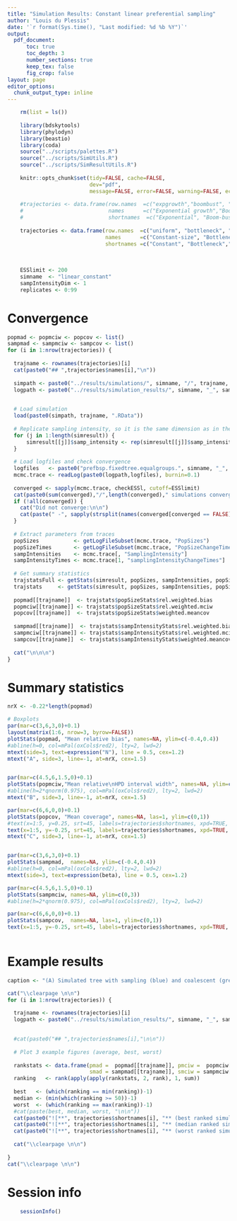 ```yaml
---
title: "Simulation Results: Constant linear preferential sampling"
author: "Louis du Plessis"
date: '`r format(Sys.time(), "Last modified: %d %b %Y")`'
output:
  pdf_document:
      toc: true
      toc_depth: 3
      number_sections: true
      keep_tex: false
      fig_crop: false
layout: page
editor_options: 
  chunk_output_type: inline
---
```


  
  
```r

    rm(list = ls()) 
    
    library(bdskytools)
    library(phylodyn)
    library(beastio)
    library(coda)
    source("../scripts/palettes.R")
    source("../scripts/SimUtils.R")
    source("../scripts/SimResultUtils.R")
    
    knitr::opts_chunk$set(tidy=FALSE, cache=FALSE,
                          dev="pdf",
                          message=FALSE, error=FALSE, warning=FALSE, echo=FALSE)
    
    #trajectories <- data.frame(row.names  =c("expgrowth","boombust", "bottleneck", "uniform","cyclic","logistic" ),
    #                           names      =c("Exponential growth","Boom-bust", "Bottleneck", "Uniform","Cyclical exponential growth","Cyclical logistic growth"),
    #                           shortnames  =c("Exponential", "Boom-bust", "Bottleneck", "Uniform", "Cyclic","Logistic" ))
    
    trajectories <- data.frame(row.names  =c("uniform", "bottleneck", "boombust","cyclic","logistic" ),
                               names      =c("Constant-size", "Bottleneck","Boom-bust", "Cyclical boom-bust","Logistic growth and decline"),
                               shortnames =c("Constant", "Bottleneck","Boom-bust", "Cyclical","Logistic" ))
    
    
    
    ESSlimit <- 200
    simname  <- "linear_constant"
    sampIntensityDim <- 1
    replicates <- 0:99

```



# Convergence

```r

popmad <- popmciw <- popcov <- list()   
sampmad <- sampmciw <- sampcov <- list()  
for (i in 1:nrow(trajectories)) {  
  
  trajname <- rownames(trajectories)[i]
  cat(paste0("## ",trajectories$names[i],"\n"))   
  
  simpath <- paste0("../results/simulations/", simname, "/", trajname, "/") 
  logpath <- paste0("../results/simulation_results/", simname, "_", sampIntensityDim, "/", trajname, "/")

  
  # Load simulation        
  load(paste0(simpath, trajname, ".RData")) 
  
  # Replicate sampling intensity, so it is the same dimension as in the analyses
  for (j in 1:length(simresult)) {
      simresult[[j]]$samp_intensity <- rep(simresult[[j]]$samp_intensity, sampIntensityDim)
  }
        
  # Load logfiles and check convergence
  logfiles   <- paste0("prefbsp.fixedtree.equalgroups.", simname, "_", sampIntensityDim, ".", trajname, ".T", replicates, ".log")
  mcmc.trace <- readLog(paste0(logpath,logfiles), burnin=0.1)
  
  converged <- sapply(mcmc.trace, checkESSl, cutoff=ESSlimit)
  cat(paste0(sum(converged),"/",length(converged)," simulations converged with ESS of all parameters > ", ESSlimit, ".\n\n"))
  if (!all(converged)) {
    cat("Did not converge:\n\n")
    cat(paste(" -", sapply(strsplit(names(converged[converged == FALSE]), "/"), function(x) x[length(x)]), "\n"))
  }
  
  # Extract parameters from traces
  popSizes           <- getLogFileSubset(mcmc.trace, "PopSizes")
  popSizeTimes       <- getLogFileSubset(mcmc.trace, "PopSizeChangeTimes")[1, ]
  sampIntensities    <- mcmc.trace[, "SamplingIntensity"]
  sampIntensityTimes <- mcmc.trace[1, "samplingIntensityChangeTimes"]
  
  # Get summary statistics
  trajstatsFull <- getStats(simresult, popSizes, sampIntensities, popSizeTimes, sampIntensityTimes, outputpath=logpath, cutPopSizes=FALSE)
  trajstats     <- getStats(simresult, popSizes, sampIntensities, popSizeTimes, sampIntensityTimes, outputpath=logpath, cutPopSizes=TRUE, plotResults=FALSE)
  
  popmad[[trajname]]  <- trajstats$popSizeStats$rel.weighted.bias
  popmciw[[trajname]] <- trajstats$popSizeStats$rel.weighted.mciw
  popcov[[trajname]]  <- trajstats$popSizeStats$weighted.meancov  
     
  sampmad[[trajname]]  <- trajstats$sampIntensityStats$rel.weighted.bias
  sampmciw[[trajname]] <- trajstats$sampIntensityStats$rel.weighted.mciw
  sampcov[[trajname]]  <- trajstats$sampIntensityStats$weighted.meancov 
  
  cat("\n\n\n")
}  


```


# Summary statistics

```r

nrX <- -0.22*length(popmad)

# Boxplots    
par(mar=c(3,6,3,0)+0.1) 
layout(matrix(1:6, nrow=3, byrow=FALSE))
plotStats(popmad, "Mean relative bias", names=NA, ylim=c(-0.4,0.4))
#abline(h=0, col=mPal(oxCols$red2), lty=2, lwd=2)
mtext(side=3, text=expression("N"), line = 0.5, cex=1.2)
mtext("A", side=3, line=-1, at=nrX, cex=1.5)


par(mar=c(4.5,6,1.5,0)+0.1) 
plotStats(popmciw,"Mean relative\nHPD interval width", names=NA, ylim=c(0,3))
#abline(h=2*qnorm(0.975), col=mPal(oxCols$red2), lty=2, lwd=2)
mtext("B", side=3, line=-1, at=nrX, cex=1.5)

par(mar=c(6,6,0,0)+0.1) 
plotStats(popcov, "Mean coverage", names=NA, las=1, ylim=c(0,1)) 
#text(x=1:5, y=0.25, srt=45, labels=trajectories$shortnames, xpd=TRUE, cex=1.2)
text(x=1:5, y=-0.25, srt=45, labels=trajectories$shortnames, xpd=TRUE, cex=1.2)
mtext("C", side=3, line=-1, at=nrX, cex=1.5)


par(mar=c(3,6,3,0)+0.1) 
plotStats(sampmad,  names=NA, ylim=c(-0.4,0.4))
#abline(h=0, col=mPal(oxCols$red2), lty=2, lwd=2)
mtext(side=3, text=expression(beta), line = 0.5, cex=1.2)

par(mar=c(4.5,6,1.5,0)+0.1) 
plotStats(sampmciw, names=NA, ylim=c(0,3))
#abline(h=2*qnorm(0.975), col=mPal(oxCols$red2), lty=2, lwd=2)

par(mar=c(6,6,0,0)+0.1) 
plotStats(sampcov,  names=NA, las=1, ylim=c(0,1))
text(x=1:5, y=-0.25, srt=45, labels=trajectories$shortnames, xpd=TRUE, cex=1.2)



```

\clearpage

# Example results

```r

caption <- "(A) Simulated tree with sampling (blue) and coalescent (grey) events. (B) Median (solid black line) and HPD intervals (shaded areas) for the N-estimates between the most recent and most ancient samples. The dashed green line shows the true N-trajectory used to simulate the tree and the red line the harmonic mean of the true N during each segment.	(C) Median (solid black line) and HPD intervals (shaded areas) for the sampling intensity (beta) estimates for each epoch. The red line shows the true beta used to simulate the tree."

cat("\\clearpage \n\n")
for (i in 1:nrow(trajectories)) {  
  
  trajname <- rownames(trajectories)[i]
  logpath <- paste0("../results/simulation_results/", simname, "_", sampIntensityDim, "/", trajname, "/")

  
  #cat(paste0("## ",trajectories$names[i],"\n\n"))     
  
  # Plot 3 example figures (average, best, worst)
  
  rankstats <- data.frame(pmad =  popmad[[trajname]], pmciw =  popmciw[[trajname]], pcov = (1- popcov[[trajname]]),
                          smad = sampmad[[trajname]], smciw = sampmciw[[trajname]], scov = (1-sampcov[[trajname]]))
  ranking   <- rank(apply(apply(rankstats, 2, rank), 1, sum))
  
  best   <- (which(ranking == min(ranking))-1)
  median <- (min(which(ranking >= 50))-1)
  worst  <- (which(ranking == max(ranking))-1)
  #cat(paste(best, median, worst, "\n\n"))
  cat(paste0("![**", trajectories$shortnames[i], "** (best ranked simulation): ",caption,"](",   logpath, "figures-short-log/prefbsp.fixedtree.equalgroups.", simname, "_", sampIntensityDim, ".", trajname,".T", best, ".pdf)\n\n"))
  cat(paste0("![**", trajectories$shortnames[i], "** (median ranked simulation): ",caption,"](", logpath, "figures-short-log/prefbsp.fixedtree.equalgroups.", simname, "_", sampIntensityDim, ".", trajname,".T", median, ".pdf)\n\n"))
  cat(paste0("![**", trajectories$shortnames[i], "** (worst ranked simulation): ",caption,"](",  logpath, "figures-short-log/prefbsp.fixedtree.equalgroups.", simname, "_", sampIntensityDim, ".", trajname,".T", worst, ".pdf)\n\n"))
  
  cat("\\clearpage \n\n")
  
}
cat("\\clearpage \n\n")

```


# Session info

```r
    sessionInfo()
```